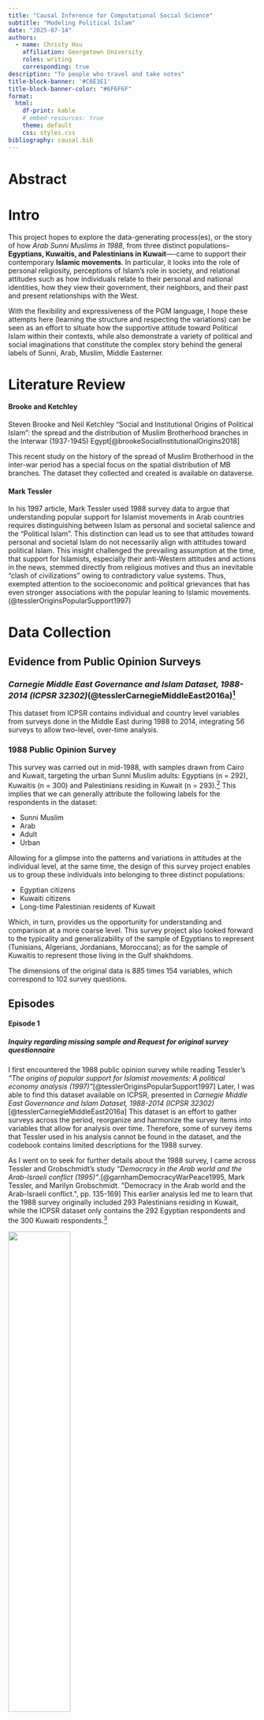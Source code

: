 ```yaml
---
title: "Causal Inference for Computational Social Science"
subtitle: "Modeling Political Islam"
date: "2025-07-14"
authors:
  - name: Christy Hsu
    affiliation: Georgetown University
    roles: writing
    corresponding: true
description: "To people who travel and take notes"
title-block-banner: '#C6E3E1'
title-block-banner-color: "#6F6F6F"
format:
  html:
    df-print: kable
    # embed-resources: true
    theme: default
    css: styles.css
bibliography: causal.bib
---
```

# Abstract
# Intro

This project hopes to explore the data-generating process(es), or the story of how *Arab Sunni Muslims in 1988*, from three distinct populations-- **Egyptians, Kuwaitis, and Palestinians in Kuwait**—-came to support their contemporary **Islamic movements**. In particular, it looks into the role of personal religiosity, perceptions of Islam’s role in society, and relational attitudes such as how individuals relate to their personal and national identities, how they view their government, their neighbors, and their past and present relationships with the West.

With the flexibility and expressiveness of the PGM language, I hope these attempts here (learning the structure and respecting the variations) can be seen as an effort to situate how the supportive attitude toward Political Islam within their contexts, while also demonstrate a variety of political and social imaginations that constitute the complex story behind the general labels of Sunni, Arab, Muslim, Middle Easterner.

# Literature Review

#### Brooke and Ketchley

Steven Brooke and Neil Ketchley "Social and Institutional Origins of Political Islam": the spread and the distribution of Muslim Brotherhood branches in the Interwar (1937-1945) Egypt[@brookeSocialInstitutionalOrigins2018]

This recent study on the history of the spread of Muslim Brotherhood in the inter-war period has a special focus on the spatial distribution of MB branches. The dataset they collected and created is available on dataverse.

#### Mark Tessler

In his 1997 article, Mark Tessler used 1988 survey data to argue that understanding popular support for Islamist movements in Arab countries requires distinguishing between Islam as personal and societal salience and the “Political Islam”. This distinction can lead us to see that attitudes toward personal and societal Islam do not necessarily align with attitudes toward political Islam. This insight challenged the prevailing assumption at the time, that support for Islamists, especially their anti-Western attitudes and actions in the news, stemmed directly from religious motives and thus an inevitable "clash of civilizations” owing to contradictory value systems. Thus, exempted attention to the socioeconomic and political grievances that has even stronger associations with the popular leaning to Islamic movements.(@tesslerOriginsPopularSupport1997)


# Data Collection

## Evidence from Public Opinion Surveys

### *Carnegie Middle East Governance and Islam Dataset, 1988-2014 (ICPSR 32302)*(@tesslerCarnegieMiddleEast2016a)^[Tessler, Mark. Carnegie Middle East Governance and Islam Dataset, 1988-2014. Inter-university Consortium for Political and Social Research [distributor], 2016-04-28. https://doi.org/10.3886/ICPSR32302.v6]

This dataset from ICPSR contains individual and country level variables from surveys done in the Middle East during 1988 to 2014, integrating 56 surveys to allow two-level, over-time analysis.

### 1988 Public Opinion Survey

This survey was carried out in mid-1988, with samples drawn from Cairo and Kuwait, targeting the urban Sunni Muslim adults: Egyptians (n = 292), Kuwaitis (n = 300) and Palestinians residing in Kuwait (n = 293).^[ICPSR 32302 codebook, @garnhamDemocracyWarPeace1995, pp. 164-166. Namely, Kuwaiti Shii muslims, Egyptian Christians and Palestinian Christians were excluded.] This implies that we can generally attribute the following labels for the respondents in the dataset:

- Sunni Muslim
- Arab
- Adult
- Urban

Allowing for a glimpse into the patterns and variations in attitudes at the individual level, at the same time, the design of this survey project enables us to group these individuals into belonging to three distinct populations:

- Egyptian citizens
- Kuwaiti citizens
- Long-time Palestinian residents of Kuwait

Which, in turn, provides us the opportunity for understanding and comparison at a more coarse level. This survey project also looked forward to the typicality and generalizability of the sample of Egyptians to represent (Tunisians, Algerians, Jordanians, Moroccans); as for the sample of Kuwaitis to represent those living in the Gulf shakhdoms.

The dimensions of the original data is 885 times 154 variables, which correspond to 102 survey questions.

## Episodes

#### Episode 1

::: {.callout-tip appearance="simple"}

##### Inquiry regarding missing sample and Request for original survey questionnaire

I first encountered the 1988 public opinion survey while reading Tessler's *"The origins of popular support for Islamist movements: A political economy analysis (1997)"*[@tesslerOriginsPopularSupport1997] Later, I was able to find this dataset available on ICPSR, presented in *Carnegie Middle East Governance and Islam Dataset, 1988-2014 (ICPSR 32302)*[@tesslerCarnegieMiddleEast2016a] This dataset is an effort to gather surveys across the period, reorganize and harmonize the survey items into variables that allow for analysis over time. Therefore, some of survey items that Tessler used in his analysis cannot be found in the dataset, and the codebook contains limited descriptions for the 1988 survey.

As I went on to seek for further details about the 1988 survey, I came across Tessler and Grobschmidt's study *"Democracy in the Arab world and the Arab-Israeli conflict (1995)"*.[@garnhamDemocracyWarPeace1995, Mark Tessler, and Marilyn Grobschmidt. "Democracy in the Arab world and the Arab-Israeli conflict.", pp. 135-169] This earlier analysis led me to learn that the 1988 survey originally included 293 Palestinians residing in Kuwait, while the ICPSR dataset only contains the 292 Egyptian respondents and the 300 Kuwaiti respondents.^[and in 1992 Tessler had already finished writing his research "The Origin of Popular Support for Islamist movements" as a part of a research project launched by USAID, yet, it was till 1997 that the paper was rewritten and published]

![](image/codebook.png){width="50%"}
![](image/total885.png){width="70%"}

That is, although the dataset I have acquired is already fruitful, yet, relying on it alone would not allow me to replicate many analyses that were done right after 1988. And I could not convince myself not to think about why there were originally three samples originally yet I am now using only two of them because of accessibility.

Therefore, I reached out first to ICPSR. They looked over the version history and did not find any records about the 1988 Palestinian sample nor the original survey instrument. Thus, they kindly contacted Professor Tessler on my behalf. The good new today is that I received professor Tessler's reply. In the mean time, I truly look forward to learn more about what happened with the Palestinian sample and anticipate the chance of access to the original dataset.

![](image/dataset-inquiry.png){width="50%"}

:::

#### Episode 2

Thanks to the generosity and kindness of Professor Tessler, I have the chance to look into these three groups together. And I worked on to recover the original variables with the researches done in the 1980s, 1990s that used the original variable name, especially:

- Mark Tessler, and Jamal Sanad, "Will the Arab Public Accept Peace with Israel: Evidence From Surveys in Three Arab Societies." In *Israel at the Crossroads*, Gregory Mahler and Efraim Karsh ed. (London: British Academic Press, 1994)(@karshIsraelCrossroadsChallenge1994)^[pp. 48-70]
- David Garnham, and Mark A. Tessler, *Democracy, War, and Peace in the Middle East* (Bloomington: Indiana University Press, 1995)(@garnhamDemocracyWarPeace1995)^[Mark Tessler, and Marilyn Grobschmidt. "Democracy in the Arab world and the Arab-Israeli conflict.", pp. 135-169]
- Mark A. Tessler, and Jolene Jesse, "Gender and Support for Islamist Movements: Evidence from Egypt, Kuwait and Palestine." *The Muslim World* 86, no. 2 (1996): 200–228. ATLA0001012290.(@GenderSupportIslamist)
- Mark Tessler, and Ina Warriner. “Gender, Feminism, and Attitudes toward International Conflict: Exploring Relationships with Survey Data from the Middle East.” *World Politics* 49, no. 2 (1997): 250–81. https://doi.org/10.1353/wp.1997.0005.(@tesslerGenderFeminismAttitudes1997)
- Mark Tessler, “The Origins of Popular Support for Islamist Movements: A Political Economy Analysis.” *Islam, Democracy, and the State in North Africa*, (Bloomington: Indiana University Press, 1997)

#### Episode 3

After reading the related materials, I was able to map most of the variables to the corresponding questions that were asked. I later went on to recover some of the variables that were not decoded properly.^[most of them were variables that ask the respondent to rank]

Please use the following link to take a glimpse of the 70% recovered codebook for the 1988 survey.
[1988variables](https://github.com/h-christy/layla/blob/main/ekp-overview.html)

```r

```
# Place the Model

## Dependent and Independent Variables
```r
library(tidyverse)
library(lme4)

ekp_df <- read_csv('data/ekp-1988-survey.csv')
ekp_df |> dim() |> print()
ekp_df |> tail(4)
```

### Dependent V: Support for Political Islam

This project hopes to understand the historical topic-- *Islamic Revival*, *Islamic Radicalization* or *Islamic Ideology*-- that is central to the history of Modern Middle East, by assessing proposed theses and explanations through a 1988 public opinion survey.^[Or the history of Islamic Societies in the modern period. The "Modern" Middle East, for analytical purpose, is commonly agreed to have begun with Napoleon's invasion of Egypt in 1798.] 

The dependent variable of this study is "Support for Political Islam", which I draws on the 1988 survey's effort in measuring how people perceive, at that particular point in time, the ideas, the organizational structures and actions taken to explore the relationships of Islam and politics in that modern world. That is, among the 102 questions in this survey, many of them wanted to understand people's attitude toward Islamic movements, yet we have to be aware that attitudes are not observable, thus, here I am going to use two specific survey items that ask directly about the repsondent's agreement and thoughts on the Islamic movements that were taking place at that time, as a proxy to their opinion on Political Islam.

#### Which of the following best represents your political beliefs and orientations?


One of the variable corresponding to the question *Which of the following best represents your political beliefs and orientations?*, seems to be answering the respondent's political affiliation or ideological orientation. Therefore, I also construct a variable called `islamist`, to represent those who answered with either Muslim Brotherhood or other Islamist organization. This variable can be considered as a further step from finding islamist movements agreeable to saying, declaration of their affiliation.

```.r
. tab Q55 GROUP, col missing chi2

+-------------------+
| Key               |
|-------------------|
|     frequency     |
| column percentage |
+-------------------+

 POLITICAL BELIEFS & | EGYPTIANS,KUWAITIS,PALESTINIANS
        ORIENTATIONS |     EGYPT     KUWAIT  PALESTINI |     Total
---------------------+---------------------------------+----------
    ARAB NATIONALISM |       103        117        137 |       357 
                     |     35.27      39.00      46.76 |     40.34 
---------------------+---------------------------------+----------
           SOCIALISM |        57          6         17 |        80 
                     |     19.52       2.00       5.80 |      9.04 
---------------------+---------------------------------+----------
           COMMUNISM |         3          1          3 |         7 
                     |      1.03       0.33       1.02 |      0.79 
---------------------+---------------------------------+----------
          LIBERALISM |        29         17         20 |        66 
                     |      9.93       5.67       6.83 |      7.46 
---------------------+---------------------------------+----------
  MUSLIM BROTHERHOOD |        32         37         18 |        87 
                     |     10.96      12.33       6.14 |      9.83 
---------------------+---------------------------------+----------
E(WAFD)K(TRIB)P(OIG) |         9         32         24 |        65 
                     |      3.08      10.67       8.19 |      7.34 
---------------------+---------------------------------+----------
 E-K OTHER ISLAM ORG |        19         11          1 |        31 
                     |      6.51       3.67       0.34 |      3.50 
---------------------+---------------------------------+----------
E SHARIAH K-P DNKNOW |         6         38         34 |        78 
                     |      2.05      12.67      11.60 |      8.81 
---------------------+---------------------------------+----------
   E DEM K-P SHARIAH |        11         18         20 |        49 
                     |      3.77       6.00       6.83 |      5.54 
---------------------+---------------------------------+----------
  MUSLIM NATIONALISM |         0          3          0 |         3 
                     |      0.00       1.00       0.00 |      0.34 
---------------------+---------------------------------+----------
NATIONALISM MBH TRIB |         0          2          0 |         2 
                     |      0.00       0.67       0.00 |      0.23 
---------------------+---------------------------------+----------
NATIONALISM SOC COMM |         0          1          1 |         2 
                     |      0.00       0.33       0.34 |      0.23 
---------------------+---------------------------------+----------
  DEM BASED ON ISLAM |         0          1          0 |         1 
                     |      0.00       0.33       0.00 |      0.11 
---------------------+---------------------------------+----------
     NATIONALISM&OIG |         0          1          0 |         1 
                     |      0.00       0.33       0.00 |      0.11 
---------------------+---------------------------------+----------
SCIENTIFIC SOCIALISM |         0          1          0 |         1 
                     |      0.00       0.33       0.00 |      0.11 
---------------------+---------------------------------+----------
      MODERATE ISLAM |         0          1          0 |         1 
                     |      0.00       0.33       0.00 |      0.11 
---------------------+---------------------------------+----------
         NATIONALISM |         0          1          2 |         3 
                     |      0.00       0.33       0.68 |      0.34 
---------------------+---------------------------------+----------
           DEMOCRACY |         0          1          0 |         1 
                     |      0.00       0.33       0.00 |      0.11 
---------------------+---------------------------------+----------
ARAB-ISLAMIC NATIONA |         0          6          6 |        12 
                     |      0.00       2.00       2.05 |      1.36 
---------------------+---------------------------------+----------
       SOCIALISM&MBH |         0          1          1 |         2 
                     |      0.00       0.33       0.34 |      0.23 
---------------------+---------------------------------+----------
               SALAF |         0          1          0 |         1 
                     |      0.00       0.33       0.00 |      0.11 
---------------------+---------------------------------+----------
ARAB NATIONALISM&SOC |         0          1          1 |         2 
                     |      0.00       0.33       0.34 |      0.23 
---------------------+---------------------------------+----------
ISLAMIC TAHRIR PARTY |         0          0          1 |         1 
                     |      0.00       0.00       0.34 |      0.11 
---------------------+---------------------------------+----------
                   . |        23          2          7 |        32 
                     |      7.88       0.67       2.39 |      3.62 
---------------------+---------------------------------+----------
               Total |       292        300        293 |       885 
                     |    100.00     100.00     100.00 |    100.00 

         Pearson chi2(46) = 182.4907   Pr = 0.000

. 
```
```.r
ekp_df <- ekp_df |> mutate(islamist = case_when(
    Q55 %in% c(
        'MUSLIM BROTHERHOOD', 'ISLAMIC TAHRIR PARTY',
        'E-K OTHER ISLAM ORG'
        ) ~ 1,
    is.na(Q55) ~ NA_integer_,
    TRUE ~ 0
))
ekp_df |> count(islamist)
```


The main two variables that forms our operationalization of *Support for Political Islam* are:

#### Do you support the current organized religious movements?

```.r
. tab Q72 GROUP, col missing chi2

+-------------------+
| Key               |
|-------------------|
|     frequency     |
| column percentage |
+-------------------+

    DO YOU |
   SUPPORT |
      CURR |
 ORGANIZED | EGYPTIANS,KUWAITIS,PALESTINIANS
 RELG MOVE |     EGYPT     KUWAIT  PALESTINI |     Total
-----------+---------------------------------+----------
       YES |        36         45         31 |       112 
           |     12.33      15.00      10.58 |     12.66 
-----------+---------------------------------+----------
  SOMEWHAT |        81        105         94 |       280 
           |     27.74      35.00      32.08 |     31.64 
-----------+---------------------------------+----------
        NO |       149        106        122 |       377 
           |     51.03      35.33      41.64 |     42.60 
-----------+---------------------------------+----------
 UNCERTAIN |        23         42         40 |       105 
           |      7.88      14.00      13.65 |     11.86 
-----------+---------------------------------+----------
         . |         3          2          6 |        11 
           |      1.03       0.67       2.05 |      1.24 
-----------+---------------------------------+----------
     Total |       292        300        293 |       885 
           |    100.00     100.00     100.00 |    100.00 

          Pearson chi2(8) =  21.7615   Pr = 0.005

. 
```
```r
ekp_df |> count(group_name, supp_islam_mov) |>
  group_by(group_name) |>
  mutate(
    pct = 100 * n / sum(n)
  )
```

```r
palette4 <- c('#A597C5', '#D2CDDF', '#FFFFD1', '#CEE8B9','#86BDB1', '#54766E')

na_palette <- c('#E5DED8')

ekp_df |> 
  count(group_name, supp_islam_mov) |> 
  group_by(group_name) |> 
  mutate(pct = 100 * n / sum(n)) |> 
  ggplot(aes(x = group_name, y = pct, fill = factor(supp_islam_mov))) +
  geom_col(position = "dodge", color = "grey") +
  scale_fill_manual(
    values = c(palette4, na_palette),
    na.value = na_palette
  ) +
  labs(
    x = "Group",
    y = "Percentage",
    fill = "Support Level",
    title = "Support Islamic Movements"
  ) +
  theme_bw() +
  theme(
    panel.grid.major.x = element_blank(),
    panel.grid.minor.x = element_blank()
  )
```

#### What do you think of the religious awakening now taking place in society?

```.r
. tab Q69 GROUP, col missing chi2

+-------------------+
| Key               |
|-------------------|
|     frequency     |
| column percentage |
+-------------------+

                     | EGYPTIANS,KUWAITIS,PALESTINIANS
 RELIGIOUS AWAKENING |     EGYPT     KUWAIT  PALESTINI |     Total
---------------------+---------------------------------+----------
         IN FAVOR OF |       181        196        162 |       539 
                     |     61.99      65.33      55.29 |     60.90 
---------------------+---------------------------------+----------
             AGAINST |        63         49         49 |       161 
                     |     21.58      16.33      16.72 |     18.19 
---------------------+---------------------------------+----------
         DO NOT KNOW |        40         51         77 |       168 
                     |     13.70      17.00      26.28 |     18.98 
---------------------+---------------------------------+----------
 AGREE W/O EXTREMISM |         0          2          0 |         2 
                     |      0.00       0.67       0.00 |      0.23 
---------------------+---------------------------------+----------
AGREE IF COM W MODER |         1          1          0 |         2 
                     |      0.34       0.33       0.00 |      0.23 
---------------------+---------------------------------+----------
                   . |         7          1          5 |        13 
                     |      2.40       0.33       1.71 |      1.47 
---------------------+---------------------------------+----------
               Total |       292        300        293 |       885 
                     |    100.00     100.00     100.00 |    100.00 

         Pearson chi2(10) =  27.7779   Pr = 0.002

. 
```
```r
# ekp_df |> count(group_name, relg_awakening) |>
#   group_by(group_name) |>
#   mutate(
#     pct = 100 * n / sum(n)
#   )
```
### Preparing the variables

I reconstructed most of the attitudinal variables into scales of 1–4 or 1–3, in order to preserve their ordinal nature and to allow further aggregation and averaging into broader composite scales.

```r
library(tidyverse)
library(psych)
```
```r
islam_cols <- c("supp_islam_mov", "relg_awakening", "quran_freq", "ref_relg_freq", "sharia_sociolife", "sharia_crim_civ", "relg_study", "sep_relg_politics", "priv_relg")
islam_df <- ekp_df |> dplyr::select(all_of(islam_cols))
fa.parallel(islam_df, fa = "fa", n.iter = 100, show.legend = TRUE)
fa_islam <- fa(islam_df, nfactors = 4, rotate = "varimax", fm = "ml")
fa.diagram(fa_islam)
```

My factor analysis for the Islam related items led me to four dimensions of Islam, I then construct `personal_islam`, `social_islam`, `opp_pol_islam` and `pol_islam` regarding to the clusters.


## Cross Tabulation


## Base Model: Linear Regression with Adaptive Pooling

### Some Group Level Contexts

::: {.callout-tip appearance="simple"}

I am not sure whether I can share the original dataset here, since it has never been published on its own yet, and I request it directly from author Mark Tessler. For reference, I provided a pdf of all the variables cross tabulated by `GROUP` (which is the three samples) in STATA, chi-squared test p-values are also presented in the PDF file.
[cross tabulation](https://github.com/h-christy/layla/blob/main/cross_tabs_grp.pdf)
:::


#### Cairenes living in *America's Egypt*: the 1980s

1. Population Size: 9,000,000 in Cairo
2. Political Form: Secularized State and Islamic Opposition(@lapidusHistoryIslamicSocieties2014)^[military authoritarian regime with some democratic opening in the 1980s]
3. 

#### Being a Citizen of Kuwait before the 2nd Gulf War

1. Population Size: 850,000
2. Political Form: Monarchy and welfare programs

#### Kuwaiti Palestinians or Expatriate Labors

1. Population Size: 300,000(@clevelandHistoryModernMiddle2013, pp. 404-409)

```r
source('data/stat_binscatter.r')
```
```r
group_labels <- c(
  "Egyptian"    = "Egyptian (n = 292)",
  "Kuwaiti"     = "Kuwaiti (n = 300)",
  "Palestinian" = "Palestinian (n = 293)"
)
```
```r
eg_lm <- lm(pol_islam0 ~ persocio_islam0, data = ekp_df|> filter(group_name == "Egyptian"))
ku_lm <- lm(pol_islam0 ~ persocio_islam0, data = ekp_df|> filter(group_name == "Kuwaiti"))
pa_lm <- lm(pol_islam0 ~ persocio_islam0, data = ekp_df|> filter(group_name == "Palestinian"))
full_lm <- lm(pol_islam0 ~ persocio_islam0, data = ekp_df)

adapt_lm <- lmer(pol_islam0 ~ persocio_islam0 + (1 + persocio_islam0 | group_name), data = ekp_df)

full_coef <- tibble(
  group_name = unique(ekp_df$group_name),
  model = "Full pooling",
  intercept = full_lm$coefficients["(Intercept)"],
  slope = full_lm$coefficients["persocio_islam0"]
)

adapt_coef <- coef(adapt_lm)$group_name |>
  rownames_to_column("group_name") |>
  rename(intercept = `(Intercept)`,
         slope = persocio_islam0) |>
  mutate(model = "Adaptive pooling")

no_coef <- bind_rows(
  tibble(group_name = "Egyptian",
         model = "No pooling",
         intercept = eg_lm$coefficients[["(Intercept)"]],
         slope = eg_lm$coefficients[["persocio_islam0"]]),
  tibble(group_name = "Kuwaiti",
         model = "No pooling",
         intercept = ku_lm$coefficients[["(Intercept)"]],
         slope = ku_lm$coefficients[["persocio_islam0"]]),
  tibble(group_name = "Palestinian",
         model = "No pooling",
         intercept = pa_lm$coefficients[["(Intercept)"]],
         slope = pa_lm$coefficients[["persocio_islam0"]])
)
coef_df <- bind_rows(full_coef, adapt_coef, no_coef)
coef_df
```

```r
p3 <- ggplot(ekp_df, aes(x = persocio_islam0, y = pol_islam0)) +
  stat_binscatter(
    aes(group = group_name),
    geom = "pointrange",
    bins = 9
  ) +
  geom_abline(
    data = coef_df,
    aes(
      intercept = intercept,
      slope = slope,
      color = model,
      linetype = model
    ),
    linewidth = 1.3
  ) +
  facet_wrap(~ group_name, labeller = labeller(group_name = group_labels)) +
  theme_bw() +
  labs(
    title = "Multilevel Regression",
    x = "Personal and Social Islam",
    y = "Political Islam",
    color = "Model",
    linetype = "Model"
  ) +
  scale_color_manual(
    values = c(
      "Full pooling" = "darkgreen",
      "No pooling" = "purple",
      "Adaptive pooling" = "black"
    )
  ) +
  scale_linetype_manual(
    values = c(
      "Full pooling" = 1,
      "No pooling" = 3,
      "Adaptive pooling" = 2
    )
  ) +
  scale_x_continuous(limits = c(1, 4), breaks = 1:4) +
  scale_y_continuous(limits = c(1, 4), breaks = 1:4)
```

```r
# ggsave(filename = "image/multilevel-plot3.png", plot = p3, width = 26, height = 10)
ekp_df
```

![](image/multilevel-plot3.png)

## PyMC Model One: Personal-Social Islam * Politically Active = Political Islam?

```.python
#| colab: {base_uri: https://localhost:8080/, height: 35}
import pandas as pd
import numpy as np
import matplotlib.pyplot as plt
import seaborn as sns
import patchworklib as pw
import pymc as pm
import arviz as az

# from google.colab import drive
# drive.mount('/content/drive')

# ekp_df = pd.read_csv('/content/drive/MyDrive/ekp-original/ekp-1988-survey.csv')
ekp_df.shape
```


```.python
#| colab: {base_uri: https://localhost:8080/}
from sklearn.model_selection import train_test_split

train_df, test_df = train_test_split(ekp_df, train_size = 0.8, random_state = 5650)
print(train_df.shape, test_df.shape)

X_train = train_df.drop(columns=['supp_islam_mov', 'relg_awakening', 'pol_islam', 'pol_islam_binary', 'pol_islam0'])
y_train = train_df['pol_islam_binary']
X_test = test_df.drop(columns=['supp_islam_mov', 'relg_awakening', 'pol_islam', 'pol_islam_binary', 'pol_islam0'])
y_test = test_df['pol_islam_binary']
X_train.shape, X_test.shape, y_train.shape, y_test.shape
```

```.python
from collections import OrderedDict
survey_model_aucs = OrderedDict()
```

```.python
from sklearn.metrics import RocCurveDisplay, auc, roc_curve
def plot_roc(true_labels, pred_p_pol_islam, plot_title="ROC Curve"):
    ax = pw.Brick(figsize=(3, 3))
    model_fpr, model_tpr, model_thresholds = roc_curve(
        y_true=true_labels, y_score=pred_p_pol_islam, pos_label=1, drop_intermediate=True
    )
    model_auc = auc(model_fpr, model_tpr)
    roc_display = RocCurveDisplay(fpr=model_fpr, tpr=model_tpr, roc_auc=model_auc)
    roc_display = roc_display.plot(ax=ax, marker="o", markersize=2, plot_chance_level=True)
    ax.set_title(plot_title);
    ax.legend(fontsize=10);
    display(ax.savefig())
    return model_auc
```

```.python
#| colab: {base_uri: https://localhost:8080/, height: 576}
coords = {'response_id': X_train.index.values}

with pm.Model(coords = coords) as active_model:
    pol_islam_obs = pm.Data('pol_islam_obs', y_train, dims = 'response_id')
    ps_islam_obs = pm.Data('ps_islam_obs', X_train['persocio_islam0'], dims = 'response_id')
    pol_act_obs = pm.Data('pol_act_obs', X_train['pol_act0'], dims = 'response_id')
    alpha = pm.Normal('alpha', 0, 1)
    beta_p = pm.Normal('beta_p', 0, 1)
    beta_a = pm.Normal('beta_a', 0, 1)
    beta_ap = pm.Normal('beta_ap', 0, 1)
    p_pol_islam = pm.Deterministic(
        'p_pol_islam',
        pm.math.invlogit(
            alpha + beta_p * ps_islam_obs + beta_a * pol_act_obs +
            beta_ap * (ps_islam_obs * pol_act_obs)
        ),
        dims = 'response_id'
    )
    pol_islam = pm.Bernoulli(
        'pol_islam',
        p = p_pol_islam,
        observed = pol_islam_obs,
        dims = 'response_id'
    )
pm.model_to_graphviz(active_model)
```
![](image/pgm1-vis.png)

```.python
#| colab: {base_uri: https://localhost:8080/, height: 523, referenced_widgets: [d434828eb19044f085bbb27f29f8e4d0, 2d1a5f44f71644a1978a10be4bfc3dd3]}
with active_model:
    active_idata = pm.sample(random_seed = 5650)

az.summary(active_idata)
```

## Point Estimates for Coefficients

```.python
active_estimates = active_idata.posterior[['alpha', 'beta_a', 'beta_p', 'beta_ap']].mean(dim=['chain', 'draw'])
```

```{/python}
#| colab: {base_uri: https://localhost:8080/, height: 336}
active_estimates
```
![](image/pgm1-coefs.png)

```.python
#| colab: {base_uri: https://localhost:8080/, height: 447, referenced_widgets: [43cdd0ba638040fcaa288d2d44db47d4, 6147c5dda49a4262b9aea596c965a2e3]}
with active_model:
    active_train_idata = pm.sample_posterior_predictive(active_idata, random_seed = 5650)
az.summary(active_train_idata)
active_train_means = active_train_idata.posterior_predictive['pol_islam'].mean(dim=['chain','draw'])
plot_roc(y_train, active_train_means, "Train ROC: idvar Model")
```
![](image/pgm1-trainroc.png)

```.python
#| colab: {base_uri: https://localhost:8080/, height: 447, referenced_widgets: [7618c77d6517486b87ec56430d08af06, 5e383d542efe426ea652ac723bb113d6]}
active_test_coords = {
    'response_id': X_test.index.values
}
with active_model:
    pm.set_data(
        {'pol_islam_obs': y_test, 'ps_islam_obs': X_test['persocio_islam0'], 'pol_act_obs': X_test['pol_act0']},
        coords = active_test_coords
    )
with active_model:
    active_test_idata = pm.sample_posterior_predictive(active_idata, random_seed = 5650)

active_test_mean_pol_islam = active_test_idata.posterior_predictive['pol_islam'].mean(dim=['chain','draw'])
active_auc = plot_roc(y_test, active_test_mean_pol_islam, "Test ROC: Active in Politics Model")
survey_model_aucs['idvar'] = active_auc
survey_model_aucs
```
![](image/pgm1-testroc.png)

## PyMC Model Two: Arab Bitterness, Corruption and Stagnation

## PyMC Model Three: Identities in the Public, in the World

# Conclusion

1. The demographics of people who support Political Islam were very diverse, sex, age, income, marital status an employment status, therefore, it would be hard if we are trying to build a supporter profile based solely on demographic variables.
2. The direction of correlations for the personal and social aspects of Islam to that of the political aspect are all positive, yet these measures of religiousity alone would not form a satisfying predictive model.^[the relationship between Islam and law is particularly interesting and among all items they tend to be the most agreeable and most people reached consensus on these items, such as `polpart_shura` and `sharia`]
3. Add the politically active variable to our model and with an interaction term of `pol_act0` and `persocio_islam0` yields a modest yet still informative improvement to our prediction model. Since our goal was not looking for a model that accurately predict people's attitude, but to understand Political Islam from what we observed in this past survey.
4. People who ranked Muslim, Islamic World and Islamic Unity as their priority choice for personal identity, national identity and international cooperation, yet these are also shared priority among all groups of our sample.
5. Negative perceptions and suspicions of the West is a prevailling feature among those who support Political Islam. Yet, this analysis has to be taken with care, since the modern Islamic movements in its inception was one that protested against imperialism and colonialism, which often were brought by the West, gained popularity in the so-called Middle Eastern War of WWI and its aftermath, continued to be the important mobilization of liberation movement after the WW2, supported the nationalist liberation and further became its critic.
6. Discontent and grievance on socioecon circumstance and their relationship with support for Political Islam in this analysis or the particular sample cannot be proven, the coefficients were not significant, and the slight relationship points us to that those who expressed more financial satisfaction `finan_satis` were more likely to hold a positive view on islamic movements. In addition, the distribution of support for islamic movements among different employment status as well as income level were quite even. I would say that the grievance on socioeconomic conditions can be felt through out the survey, yet it wasn't particularly intense when stratified by supporter of Islamist.

![](image/islamic-world.png)

Lastly, I remembered the first day I walked in my history of Islamic Civilization course in the Fall of 2022, we were ask to share about the reason we decided to enroll in this course, it might seem surprising how hard this question can be for Taiwanese students. My answer was not bad, but our professor very straightforwardly ask the many students who said that they wanted only to practice English, to drop the course (since our professor is from the United States)

This summer, I visited MET in New York and noticed a map at the entrance of the relatively tranquille Islam Art collection room. It mapped us the *Artistic centers and relevant sites and cities, 622-present*, and I immediately spotted my birthplace "Taipei" on the map of **Islamic World**. Yes, at the time, my answer was that because my favorite road: the one that connects my kindergarten, elementary school, high school and university, the Xinsheng S road, often called the Road to Heaven, lies a modest but delicate mosque, which I believe might be one of the reason Taipei has the honor of being part of the Islamic World. 

This study thus hopes to at least invite attention to the Islamic movement, Islamic society and world, which all own a history and from 622 onward have been defined by diversity, at the farside of single or fixed identity, not to mention an innate hostile relationship with other identities.

One recommendation is that a reading of the recent history of the Islamic world (particularly the history of the Middle East in the 20th century)^[like the one I later took *Modern Middle East*] is both relevant and important. Such a reading can be very helpful in understanding their ideologies, the bitterness they carried, their critical and creative power, their social and educational work on the ground, as well as instances of violence.

